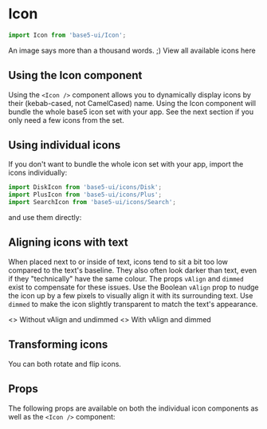 

<Meta title="Components/Icon" component={Icon} />

# Icon

```js
import Icon from 'base5-ui/Icon';
```

An image says more than a thousand words. ;) <LinkTo kind="base5-ui/Icons">View all available icons here</LinkTo>

## Using the Icon component

Using the `<Icon />` component allows you to dynamically display icons by their (kebab-cased, not CamelCased) name. Using the Icon component will bundle the whole base5 icon set with your app. See the next section if you only need a few icons from the set.

<Canvas>
	<Story name="Icon">
		<Icon name="disk" />
		<Icon name="plus" />
		<Text as="p" size="xxl">
			<Icon name="search" />
			<Icon name="search" scale={0} />
		</Text>
	</Story>
</Canvas>

## Using individual icons

If you don't want to bundle the whole icon set with your app, import the icons individually:

```js
import DiskIcon from 'base5-ui/icons/Disk';
import PlusIcon from 'base5-ui/icons/Plus';
import SearchIcon from 'base5-ui/icons/Search';
```

and use them directly:

<Canvas>
	<DiskIcon />
	<PlusIcon />
	<SearchIcon />
</Canvas>

## Aligning icons with text

When placed next to or inside of text, icons tend to sit a bit too low compared to the text's baseline. They also often look darker than text, even if they "technically" have the same colour. The props `vAlign` and `dimmed` exist to compensate for these issues. Use the Boolean `vAlign` prop to nudge the icon up by a few pixels to visually align it with its surrounding text. Use `dimmed` to make the icon slightly transparent to match the text's appearance.

<Canvas>
	<>
		<PlusIcon /> Without vAlign and undimmed
	</>
	<>
		<PlusIcon vAlign dimmed /> With vAlign and dimmed
	</>
</Canvas>

## Transforming icons

You can both rotate and flip icons.

<Canvas>
	<ArrowIcon rotate={90} />
	<ArrowIcon rotate={90} />
	<ArrowIcon rotate={-90} />
	<ArrowIcon rotate={-90} />
	<ArrowIcon />
	<ArrowIcon flip="x" />
	<ArrowIcon />
	<ArrowIcon flip="x" />
	<InfoIcon />
	<XIcon />
</Canvas>

## Props

The following props are available on both the individual icon components as well as the `<Icon />` component:

<ArgsTable of={Icon} />
